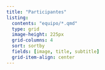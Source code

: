 ```yaml
---
title: "Participantes"
listing:
  contents: "equipo/*.qmd"
  type: grid
  image-height: 225px
  grid-columns: 4
  sort: sortby
  fields: [image, title, subtitle]
  grid-item-align: center
---
```



